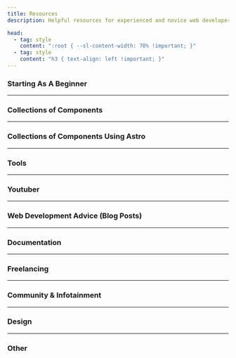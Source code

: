 ```yaml
---
title: Resources
description: Helpful resources for experienced and novice web developers.

head:
  - tag: style
    content: ":root { --sl-content-width: 70% !important; }"
  - tag: style
    content: "h3 { text-align: left !important; }"
---
```


### Starting As A Beginner

<ItemGrid>
    <LinkCard
         title="Beginner tutorial into web development"
         href="https://internetingishard.netlify.app/"
         description="Learn about developing your first website using HTML and CSS."
         target="_blank"
    />
</ItemGrid>

---

### Collections of Components

<ItemGrid>
    <LinkCard
         title="Web components by Codestich"
         href="https://codestitch.app/app"
         description="A collection of web components. Code provided."
         target="_blank"
    />
</ItemGrid>

---

### Collections of Components Using Astro

<ItemGrid>
    <LinkCard
         title="Components in the Starlight Github project"
         href="https://github.com/withastro/starlight/tree/main/packages/starlight/components"
         description="The Github repo of the Starlight project by the Astro team."
         target="_blank"
    />
    <LinkCard
         title="Components in the Fulldev UI Github project"
         href="https://github.com/fulldotdev/ui/tree/main/src/components"
         description="The Github repo of the Fulldev UI component library."
         target="_blank"
    />
</ItemGrid>

---

### Tools

<ItemGrid>
    <LinkCard
         title="W3 Validator"
         href="https://validator.w3.org/"
         description="Validate your HTML."
         target="_blank"
    />
    <LinkCard
         title="Generate schema.org markup"
         href="https://technicalseo.com/tools/schema-markup-generator/"
         description="A tool to generate schema.org markup."
         target="_blank"
    />
    <LinkCard
         title="Favicon Generator"
         href="https://realfavicongenerator.net/"
         description="Provide an image and get all files needed for your favicon."
         target="_blank"
    />
    <LinkCard
         title="Optimize your SVGs"
         href="https://jakearchibald.github.io/svgomg/"
         description="Optimise your SVGs."
         target="_blank"
    />
    <LinkCard
         title="Can I use?"
         href="https://caniuse.com/"
         description="See browser support for various HTML and CSS keywords."
         target="_blank"
    />
</ItemGrid>

---

### Youtuber

<ItemGrid>
    <LinkCard
         title="Kevin Powell Youtube"
         href="https://www.youtube.com/@KevinPowell"
         description="Understand CSS."
         target="_blank"
    />
</ItemGrid>

---

### Web Development Advice (Blog Posts)

<ItemGrid>
    <LinkCard
         title="Common web dev mistakes"
         href="https://www.greatfrontend.com/blog/top-css-mistakes-made-by-front-end-engineers"
         description="Some common web development mistakes to avoid."
         target="_blank"
    />
    <LinkCard
         title="Understand schema.org markup"
         href="https://neilpatel.com/blog/get-started-using-schema/"
         description="Learn how to use schema.org markup for your website."
         target="_blank"
    />
    <LinkCard
         title="Good Forms"
         href="https://adamsilver.io/blog/form-design-from-zero-to-hero-all-in-one-blog-post/"
         description="How to build good designed forms."
         target="_blank"
    />
    <LinkCard
         title="Implementing dark and light mode toggle"
         href="https://css-tricks.com/a-complete-guide-to-dark-mode-on-the-web/"
         description="Have your site toggle between light and dark mode."
         target="_blank"
    />
</ItemGrid>

---

### Documentation

<ItemGrid>
    <LinkCard
         title="MDN Docs"
         href="https://developer.mozilla.org/en-US/"
         description="The go-to documentation for web developers."
         target="_blank"
    />
    <LinkCard
         title="W3 Schools"
         href="https://www.w3schools.com/html/default.asp"
         description="Introduction into HTML things."
         target="_blank"
    />
    <LinkCard
         title="Web Dev"
         href="https://web.dev/html"
         description="Some more information on HTML and its friends."
         target="_blank"
    />
</ItemGrid>

---

### Freelancing

<ItemGrid>
    <LinkCard
         title="Full freelancing guide"
         href="https://codestitch.app/complete-guide-to-freelancing"
         description="Indepth guide to web freelancing."
         target="_blank"
    />
</ItemGrid>

---

### Community & Infotainment

<ItemGrid>
    <LinkCard
         title="r/webdev Reddit"
         href="https://www.reddit.com/r/webdev/"
         description="Reddit forum dedicated to web development."
         target="_blank"
    />
    <LinkCard
         title="Hacker News"
         href="https://news.ycombinator.com/"
         description="Tech focussed community site. Not necessarily web development."
         target="_blank"
    />
</ItemGrid>

---

### Design

<ItemGrid>
    <LinkCard
         title="Graphic Design Psychology Introduction"
         href="https://youtu.be/-5jSCHZIHlg"
         description="Understand how people perceive and process information."
         target="_blank"
    />
    <LinkCard
         title="Homepage Design Example"
         href="https://youtu.be/iTbyMPgV2aw"
         description="How the website for a business proposition could look like."
         target="_blank"
    />
    <LinkCard
         title="Spacing Rules"
         href="https://youtu.be/9ElrcTtAxzA"
         description="Rules for good spacing."
         target="_blank"
    />
    <LinkCard
         title="UX/UI Guides by Uxcel"
         href="https://app.uxcel.com/courses"
         description="Shorter guides on different topics of UX/UI."
         target="_blank"
    />
</ItemGrid>

---

### Other

<ItemGrid>
    <LinkCard
         title="HTML5up example websites"
         href="https://html5up.net/"
         description="Example websites for you to copy."
         target="_blank"
    />
    <LinkCard
         title="Discussion about modern web dev"
         href="https://infrequently.org/2024/11/if-not-react-then-what/"
         description="Discussion blog post on (not) React, Browsers and Web Standards."
         target="_blank"
    />
    <LinkCard
         title="Accessibility Checklist"
         href="https://www.a11yproject.com/checklist/"
         description="An accessibility checklist by the a11y project."
         target="_blank"
    />
</ItemGrid>
